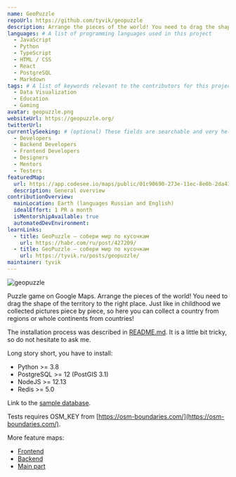 ```yaml
---
name: GeoPuzzle
repoUrl: https://github.com/tyvik/geopuzzle
description: Arrange the pieces of the world! You need to drag the shape of the territory to the right place.
languages: # A list of programming languages used in this project
  - JavaScript
  - Python
  - TypeScript
  - HTML / CSS
  - React
  - PostgreSQL
  - Markdown
tags: # A list of keywords relevant to the contributors for this project
  - Data Visualization
  - Education
  - Gaming
avatar: geopuzzle.png
websiteUrl: https://geopuzzle.org/
twitterUrl:
currentlySeeking: # (optional) These fields are searchable and very helpful for contributors to match well with your project
  - Developers
  - Backend Developers
  - Frontend Developers
  - Designers
  - Mentors
  - Testers
featuredMap:
  url: https://app.codesee.io/maps/public/01c90690-273e-11ec-8e0b-2da43c476634
  description: General overview
contributionOverview:
  mainLocation: Earth (languages Russian and English)
  idealEffort: 1 PR a month
  isMentorshipAvailable: true
  automatedDevEnvironment:
learnLinks:
  - title: GeoPuzzle — собери мир по кусочкам
    url: https://habr.com/ru/post/427209/
  - title: GeoPuzzle — собери мир по кусочкам
    url: https://tyvik.ru/posts/geopuzzle/
maintainer: tyvik
---
```


<!-- Divide your content into sections using our handy shortcodes. Each section is optional -->

<Overview>

![geopuzzle](https://github.com/TyVik/geopuzzle/raw/1e8c970da66e35d8e11f9805355c7d041c7ebc95/static/images/puzzle.gif) 

Puzzle game on Google Maps. Arrange the pieces of the world! You need to drag the shape of the territory to the right place. 
Just like in childhood we collected pictures piece by piece, so here you can collect a country 
from regions or whole continents from countries! 

</Overview>

<Contributing>

The installation process was described in [README.md](https://github.com/TyVik/geopuzzle/blob/develop/README.md). It is a little bit tricky, so do not hesitate to ask me.

Long story short, you have to install:
- Python >= 3.8
- PostgreSQL >= 12 (PostGIS 3.1)
- NodeJS >= 12.13
- Redis >= 5.0

Link to the [sample database](https://drive.google.com/open?id=1OGXl7P9dkevD_v7QgBoW8CbsQxDjW7EI).

Tests requires OSM_KEY from [https://osm-boundaries.com/](https://osm-boundaries.com/).

More feature maps:
- [Frontend](https://app.codesee.io/maps/public/1c69a080-284d-11ec-acf9-a7640383433b)
- [Backend](https://app.codesee.io/maps/public/af3a5ac0-284e-11ec-ba32-331364ffd2a4)
- [Main part](https://app.codesee.io/maps/public/ab83ed00-284f-11ec-acf9-a7640383433b)

</Contributing>